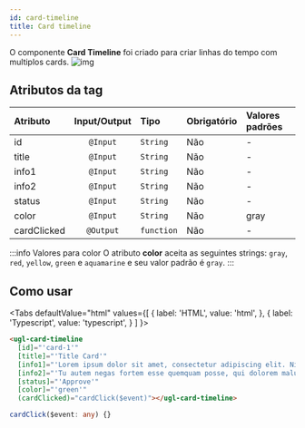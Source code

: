 ```yaml
---
id: card-timeline
title: Card timeline
---
```



O componente **Card Timeline** foi criado para criar linhas do tempo com multiplos cards.
![img](../../static/img/components/card-timeline.png)

## Atributos da tag

Atributo    | Input/Output   | Tipo      | Obrigatório    | Valores padrões
:---------- | :------------: | :-------- | :------------- | :-------------
id          | `@Input`       | `String`  | Não            | -
title       | `@Input`       | `String`  | Não            | -
info1       | `@Input`       | `String`  | Não            | -
info2       | `@Input`       | `String`  | Não            | -
status      | `@Input`       | `String`  | Não            | -
color       | `@Input`       | `String`  | Não            | gray
cardClicked | `@Output`      | `function`| Não            | -

:::info Valores para color
O atributo **color** aceita as seguintes strings: `gray`, `red`, `yellow`, `green` e `aquamarine` e seu valor padrão é `gray`.
:::

## Como usar

<Tabs
  defaultValue="html"
  values={[
    { label: 'HTML', value: 'html', },
    { label: 'Typescript', value: 'typescript', }
  ]
}>
<TabItem value="html">

```html
<ugl-card-timeline
  [id]="'card-1'"
  [title]="'Title Card'"
  [info1]="'Lorem ipsum dolor sit amet, consectetur adipiscing elit. Nihil enim iam habes'"
  [info2]="'Tu autem negas fortem esse quemquam posse, qui dolorem malum putet.'"
  [status]="'Approve'"
  [color]="'green'"
  (cardClicked)="cardClick($event)"></ugl-card-timeline>
```

</TabItem>

<TabItem value="typescript">

```typescript
cardClick($event: any) {}
```

</TabItem>
</Tabs>
